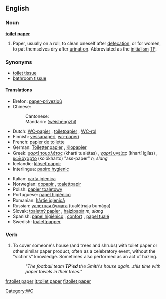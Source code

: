 ==English==

===Noun===
'''[[toilet]] [[paper]]'''

# Paper, usually on a roll, to clean oneself after [[defecation]], or for women, to pat themselves dry after [[urination]].  Abbreviated as the [[initialism]] [[TP]].

===Synonyms===
*[[toilet tissue]]
*[[bathroom tissue]]

====Translations====
{{rfc-level|Translations at L4+ not in L3 POS section (AutoFormat would have corrected level of Synonyms)}}
{{top}}
*Breton: [[paper-privezioù]] {{m}}
*Chinese:
*:Cantonese: {{zh-ts|廁紙|厕纸}}
*:Mandarin: {{zh-ts|衛生紙|卫生纸}} ([[wèishēngzhǐ]])
*Dutch: [[WC-papier]] {{n}}, [[toiletpapier]] {{n}}, [[WC-rol]] {{m}}
*Finnish: [[vessapaperi]], [[wc-paperi]]
*French: [[papier de toilette]] {{m}}
*German: [[Toilettenpapier]] {{n}}, [[Klopapier]] {{n}}
*Greek: [[χαρτί τουαλέτας]] (khartí tualétas) {{n}}, [[χαρτί υγείας]] (khartí igjías) {{n}}, [[κωλόχαρτο]] (kolókharto) "ass-paper" ''n, slang''
*Icelandic: [[klósettpappír]] {{m}}
*Interlingua: [[papiro hygienic]]
{{mid}}
*Italian: [[carta igienica]] {{f}}
*Norwegian: [[dopapir]] {{n}}, [[toalettpapir]] {{n}}
*Polish: [[papier toaletowy]] {{m}}
*Portuguese: [[papel higiênico]] {{m}}
*Romanian: [[hârtie igienică]] {{f}}
*Russian: [[уалетная бумага]] (tualétnaja bumága) {{f}}
*Slovak: [[toaletný papier]] {{m}}, [[hajzlpapír]] ''m, slang''
*Spanish: [[papel higiénico]] {{m}}, [[confort]] {{m}} {{italbrac|Chile<!-- - originally a registered trademark-->}}, [[papel tualé]] {{m}} {{italbrac|Venezuela|colloquial}}
*Swedish: [[toalettpapper]] {{n}}
{{bottom}}

===Verb===
{{en-verb}}

# To cover someone's house (and trees and shrubs) with toilet paper or other similar paper product, often as a celebratory event, without the "victim's" knowledge.  Sometimes also performed as an act of hazing.
#:''"The football team '''TP'ed''' the Smith's house again...this time with paper towels in their trees."''

[[Category:WC]]

[[fr:toilet paper]]
[[it:toilet paper]]
[[fi:toilet paper]]
